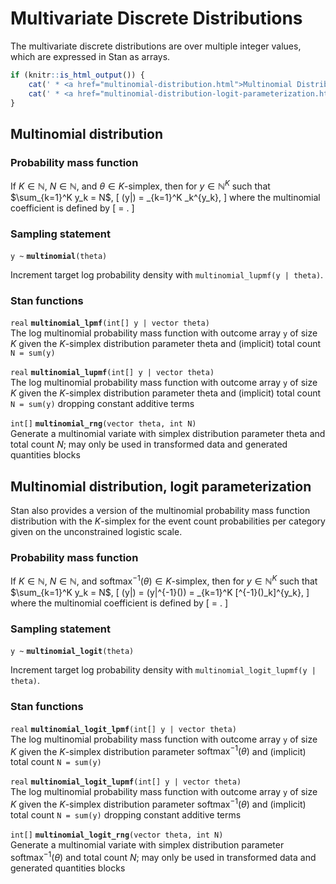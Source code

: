 # Multivariate Discrete Distributions

The multivariate discrete distributions are over multiple integer
values, which are expressed in Stan as arrays.

```r
if (knitr::is_html_output()) {
    cat(' * <a href="multinomial-distribution.html">Multinomial Distribution</a>\n')
    cat(' * <a href="multinomial-distribution-logit-parameterization.html">Multinomial Distribution, Logit Parameterization</a>\n')
}
```

## Multinomial distribution

### Probability mass function

If $K \in \mathbb{N}$, $N \in \mathbb{N}$, and $\theta \in
\text{$K$-simplex}$, then for $y \in \mathbb{N}^K$ such that
$\sum_{k=1}^K y_k = N$, \[ \text{Multinomial}(y|\theta) =
\binom{N}{y_1,\ldots,y_K} \prod_{k=1}^K \theta_k^{y_k}, \] where the
multinomial coefficient is defined by \[ \binom{N}{y_1,\ldots,y_k} =
\frac{N!}{\prod_{k=1}^K y_k!}. \]

### Sampling statement

`y ~ ` **`multinomial`**`(theta)`

Increment target log probability density with `multinomial_lupmf(y | theta)`.
<!-- real; multinomial ~; -->
\index{{\tt \bfseries multinomial }!sampling statement|hyperpage}

### Stan functions

<!-- real; multinomial_lpmf; (int[] y | vector theta); -->
\index{{\tt \bfseries multinomial\_lpmf }!{\tt (int[] y \textbar\ vector theta): real}|hyperpage}

`real` **`multinomial_lpmf`**`(int[] y | vector theta)`<br>\newline
The log multinomial probability mass function with outcome array `y`
of size $K$ given the $K$-simplex distribution parameter theta and
(implicit) total count `N = sum(y)`

<!-- real; multinomial_lupmf; (int[] y | vector theta); -->
\index{{\tt \bfseries multinomial\_lupmf }!{\tt (int[] y \textbar\ vector theta): real}|hyperpage}

`real` **`multinomial_lupmf`**`(int[] y | vector theta)`<br>\newline
The log multinomial probability mass function with outcome array `y`
of size $K$ given the $K$-simplex distribution parameter theta and
(implicit) total count `N = sum(y)` dropping constant additive terms

<!-- int[]; multinomial_rng; (vector theta, int N); -->
\index{{\tt \bfseries multinomial\_rng }!{\tt (vector theta, int N): int[]}|hyperpage}

`int[]` **`multinomial_rng`**`(vector theta, int N)`<br>\newline
Generate a multinomial variate with simplex distribution parameter
theta and total count $N$; may only be used in transformed data and
generated quantities blocks

## Multinomial distribution, logit parameterization

Stan also provides a version of the multinomial probability mass
function distribution with the $\text{$K$-simplex}$ for the event
count probabilities per category given on the unconstrained logistic
scale.

### Probability mass function

If $K \in \mathbb{N}$, $N \in \mathbb{N}$, and $\text{softmax}^{-1}(\theta) \in
\text{$K$-simplex}$, then for $y \in \mathbb{N}^K$ such that
$\sum_{k=1}^K y_k = N$, \[
\text{MultinomialLogit}(y|\theta) = \text{Multinomial}(y|\text{softmax}^{-1}(\theta)) =
\binom{N}{y_1,\ldots,y_K} \prod_{k=1}^K [\text{softmax}^{-1}(\theta)_k]^{y_k}, \] where the
multinomial coefficient is defined by \[ \binom{N}{y_1,\ldots,y_k} =
\frac{N!}{\prod_{k=1}^K y_k!}. \]

### Sampling statement

`y ~ ` **`multinomial_logit`**`(theta)`

Increment target log probability density with `multinomial_logit_lupmf(y | theta)`.
<!-- real; multinomial_logit ~; -->
\index{{\tt \bfseries multinomial\_logit }!sampling statement|hyperpage}

### Stan functions

<!-- real; multinomial_logit_lpmf; (int[] y | vector theta); -->
\index{{\tt \bfseries multinomial\_logit\_lpmf }!{\tt (int[] y \textbar\ vector theta): real}|hyperpage}

`real` **`multinomial_logit_lpmf`**`(int[] y | vector theta)`<br>\newline
The log multinomial probability mass function with outcome array `y`
of size $K$ given the $K$-simplex distribution parameter $\text{softmax}^{-1}(\theta)$ and
(implicit) total count `N = sum(y)`

<!-- real; multinomial_logit_lupmf; (int[] y | vector theta); -->
\index{{\tt \bfseries multinomial\_logit\_lupmf }!{\tt (int[] y \textbar\ vector theta): real}|hyperpage}

`real` **`multinomial_logit_lupmf`**`(int[] y | vector theta)`<br>\newline
The log multinomial probability mass function with outcome array `y`
of size $K$ given the $K$-simplex distribution parameter $\text{softmax}^{-1}(\theta)$ and (implicit) total count `N = sum(y)` dropping constant additive
 terms

<!-- int[]; multinomial_logit_rng; (vector theta, int N); -->
\index{{\tt \bfseries multinomial\_logit\_rng }!{\tt (vector theta, int N): int[]}|hyperpage}

`int[]` **`multinomial_logit_rng`**`(vector theta, int N)`<br>\newline
Generate a multinomial variate with simplex distribution parameter
$\text{softmax}^{-1}(\theta)$ and total count $N$; may only be used in transformed data and
generated quantities blocks
